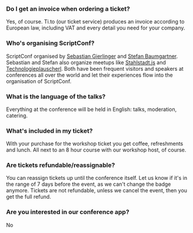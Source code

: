 ### Do I get an invoice when ordering a ticket?

Yes, of course. Ti.to (our ticket service) produces an invoice according to European law, including VAT and every detail you need for your company.

### Who's organising ScriptConf?

ScriptConf organised by [Sebastian Gierlinger](https://twitter.com/sebgie) and [Stefan Baumgartner](https://twitter.com/ddprrt). Sebastian and Stefan also organize meetups like [Stahlstadt.js](https://www.meetup.com/de-DE/stahlstadt-js/) and [Technologieplauscherl](https://technologieplauscherl.at). Both have been frequent visitors and speakers at conferences all over the world and let their experiences flow into the organisation of ScriptConf.

### What is the language of the talks?

Everything at the conference will be held in English: talks, moderation, catering.

### What's included in my ticket?

With your purchase for the workshop ticket you get coffee, refreshments and lunch. All next to an 8 hour course with our workshop host, of course.

### Are tickets refundable/reassignable?

You can reassign tickets up until the conference itself. Let us know if it's in the range of 7 days before the event, as we can't change the badge anymore. Tickets are not refundable, unless we cancel the event, then you get the full refund.

### Are you interested in our conference app?

No
